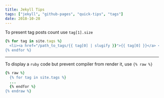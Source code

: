 ```yaml
---
title: Jekyll Tips
tags: ["jekyll", "github-pages", "quick-tips", "tags"]
date: 2018-10-28
---
```


To present tag posts count use `tag[1].size`

```ruby
{% for tag in site.tags %}
  <li><a href="/path_to_tags/{{ tag[0] | slugify }}">{{ tag[0] }}</a> <{{tag[1].size}}></li>
{% endfor %}
```

<hr />

To display a `ruby` code but prevent compiler from render it, use `{% raw %}`


```ruby
{% raw %}
  {% for tag in site.tags %}
  ...
  {% endfor %}
{% endraw %}
```
